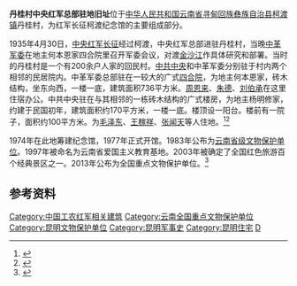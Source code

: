 {{文物保护单位
| 级别 = 全国
| Cat = 云南全国重点文物保护单位
| 省区市 = 云南省
| 图片 = [[File:丹桂村中央红军总部驻地旧址.jpg|220px]]
| 名称 = 丹桂村中央红军总部驻地旧址
| 编号 =  7-1909
| 分类 = 近现代重要史迹及代表性建筑
| 时代 = 1935年
| 所在 = [[云南省|云南省]][[寻甸回族彝族自治县|寻甸回族彝族自治县]]
| 登录 = 2013年3月
| 备注 ={{maplink|frame=yes|plain=yes|type=point|frame-lat=25.56032|frame-long=102.86038|zoom=16|coord={{coord|25.56032|102.86038}}}}
}}
'''丹桂村中央红军总部驻地旧址'''位于[[中华人民共和国|中华人民共和国]][[云南省|云南省]][[寻甸回族彝族自治县|寻甸回族彝族自治县]][[柯渡镇|柯渡镇]]丹桂村，为红军长征柯渡纪念馆的主要组成部分。

1935年4月30日，[[中央红军|中央红军]][[长征|长征]]经过柯渡，中央红军总部进驻丹桂村，当晚[[中华苏维埃共和国中央革命军事委员会|中革军委]]在地主何本恩家四合院里召开军委会议，对渡[[金沙江|金沙江]]作具体研究和部署。当时的丹桂村是一个有200余户人家的回民村。[[中共中央|中共中央]]和中革军委分别驻于村内两个相邻的民居院内。中革军委总部驻在一较大的广式[[四合院|四合院]]，为地主何本恩家，砖木结构，坐东向西，一楼一底，建筑面积736平方米。[[周恩来|周恩来]]、[[朱德|朱德]]、[[刘伯承|刘伯承]]在这里住宿办公。中共中央驻在与其相邻的一栋砖木结构的广式楼房，为地主杨明修家，约建于民国初年，建筑面积约170平方米，一楼一底。楼顶设一阳台。楼前有一院子，面积约100平方米。为[[毛泽东|毛泽东]]、[[王稼祥|王稼祥]]、[[张闻天|张闻天]]等人住地。<ref>{{cite web | language = zh-cn | publisher = 新华网 | title =长征十大潜力城市之六－云南昆明| url = http://news.xinhuanet.com/fortune/2006-10/08/content_5176018.htm| date = 2006-10-08 | accessdate = 2015-08-31 }}</ref><ref>{{cite book zh |author=|title=《云南省志·卷二十六·文物志》|  format=M |edition=1 |location=昆明 |publisher=云南人民出版社 | date=2004年3月 |pages= |id= ISBN 7-222-03901-5}}</ref>

1974年在此地筹建纪念馆，1977年正式开馆。1983年公布为[[云南省文物保护单位|云南省级文物保护单位]]。1997年被命名为云南省爱国主义教育基地。2003年被确定了全国红色旅游百个经典景区之一。2013年公布为全国重点文物保护单位。<ref>{{cite web | language = zh-cn | publisher = 云南日报 | title = 寻甸丹桂村中央红军总部驻地旧址成国家重点文物保护单位 | url = http://yndaily.yunnan.cn/html/2013-05/28/content_709996.htm?div=-1 | date = 2013-05-28 | accessdate = 2015-08-31 | archive-date = 2020-11-22 | archive-url = https://web.archive.org/web/20201122214109/http://yndaily.yunnan.cn/html/2013-05/28/content_709996.htm?div=-1 | dead-url = no }}</ref>

==参考资料==
{{reflist}}
{{云南全国重点文物保护单位}}
[[Category:中国工农红军相关建筑|Category:中国工农红军相关建筑]]
[[Category:云南全国重点文物保护单位|Category:云南全国重点文物保护单位]]
[[Category:昆明文物保护单位|Category:昆明文物保护单位]]
[[Category:昆明军事史|Category:昆明军事史]]
[[Category:昆明住宅|Category:昆明住宅]]
[[Category:寻甸回族彝族自治县|D]]
